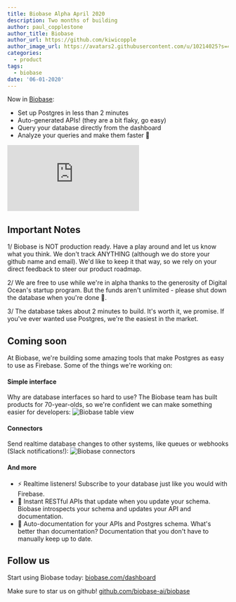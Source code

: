 ```yaml
---
title: Biobase Alpha April 2020
description: Two months of building
author: paul_copplestone
author_title: Biobase
author_url: https://github.com/kiwicopple
author_image_url: https://avatars2.githubusercontent.com/u/10214025?s=400&u=c6775be2ae667e2acae3ccd347fed62bb3f5b3e7&v=4
categories:
  - product
tags:
  - biobase
date: '06-01-2020'
---
```


Now in [Biobase](https://biobase.com/dashboard):

- Set up Postgres in less than 2 minutes
- Auto-generated APIs! (they are a bit flaky, go easy)
- Query your database directly from the dashboard
- Analyze your queries and make them faster :rocket:

<div className="video-container">
  <iframe
    className="w-full"
    src="https://www.youtube-nocookie.com/embed/ck5MM_PD4Co"
    frameBorder="0"
    allow="accelerometer; autoplay; encrypted-media; gyroscope; picture-in-picture"
    allowfullscreen
  ></iframe>
</div>

## Important Notes

1/ Biobase is NOT production ready. Have a play around and let us know what you think. We don't track ANYTHING (although we do store your github name and email). We'd like to keep it that way, so we rely on your direct feedback to steer our product roadmap.

2/ We are free to use while we're in alpha thanks to the generosity of Digital Ocean's startup program. But the funds aren't unlimited - please shut down the database when you're done :pray:.

3/ The database takes about 2 minutes to build. It's worth it, we promise. If you've ever wanted use Postgres, we're the easiest in the market.

## Coming soon

At Biobase, we're building some amazing tools that make Postgres as easy to use as Firebase. Some of the things we're working on:

#### Simple interface

Why are database interfaces so hard to use? The Biobase team has built products for 70-year-olds, so we're confident we can make something easier for developers:
![Biobase table view](/images/blog/2020/b4o39am95zcl5vl54j75.png)

#### Connectors

Send realtime database changes to other systems, like queues or webhooks (Slack notifications!):
![Biobase connectors](/images/blog/2020/aom5r917s792cc081bbz.png)

#### And more

- ⚡ Realtime listeners! Subscribe to your database just like you would with Firebase.
- 🤖 Instant RESTful APIs that update when you update your schema. Biobase introspects your schema and updates your API and documentation.
- 📓 Auto-documentation for your APIs and Postgres schema. What's better than documentation? Documentation that you don't have to manually keep up to date.

## Follow us

Start using Biobase today: [biobase.com/dashboard](https://biobase.com/dashboard)

Make sure to star us on github! [github.com/biobase-ai/biobase](https://github.com/biobase-ai/biobase)
